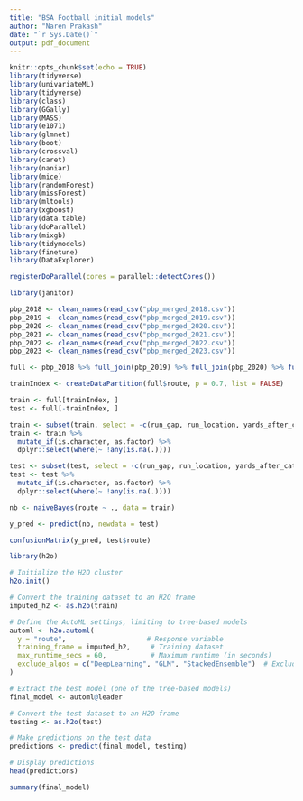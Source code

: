---
title: "BSA Football initial models"
author: "Naren Prakash"
date: "`r Sys.Date()`"
output: pdf_document
---

```{r setup, include=FALSE}
knitr::opts_chunk$set(echo = TRUE)
library(tidyverse)
library(univariateML)
library(tidyverse)
library(class)
library(GGally)
library(MASS)
library(e1071)
library(glmnet)
library(boot)
library(crossval)
library(caret)
library(naniar)
library(mice)
library(randomForest)
library(missForest)
library(mltools)
library(xgboost)
library(data.table)
library(doParallel)
library(mixgb)
library(tidymodels)
library(finetune)
library(DataExplorer)

registerDoParallel(cores = parallel::detectCores())
```

```{r}
library(janitor)

pbp_2018 <- clean_names(read_csv("pbp_merged_2018.csv"))
pbp_2019 <- clean_names(read_csv("pbp_merged_2019.csv"))
pbp_2020 <- clean_names(read_csv("pbp_merged_2020.csv"))
pbp_2021 <- clean_names(read_csv("pbp_merged_2021.csv"))
pbp_2022 <- clean_names(read_csv("pbp_merged_2022.csv"))
pbp_2023 <- clean_names(read_csv("pbp_merged_2023.csv"))
```

```{r}
full <- pbp_2018 %>% full_join(pbp_2019) %>% full_join(pbp_2020) %>% full_join(pbp_2021) %>% full_join(pbp_2022) %>% full_join(pbp_2023)

trainIndex <- createDataPartition(full$route, p = 0.7, list = FALSE)

train <- full[trainIndex, ]
test <- full[-trainIndex, ]

train <- subset(train, select = -c(run_gap, run_location, yards_after_catch, x1, unnamed_0_pbp,play_id, old_game_id, unnamed_0_pbp_part, nflverse_game_id))
train <- train %>%
  mutate_if(is.character, as.factor) %>% 
  dplyr::select(where(~ !any(is.na(.))))
```
```{r}
test <- subset(test, select = -c(run_gap, run_location, yards_after_catch, x1, unnamed_0_pbp,play_id, old_game_id, unnamed_0_pbp_part, nflverse_game_id))
test <- test %>%
  mutate_if(is.character, as.factor) %>% 
  dplyr::select(where(~ !any(is.na(.))))
```
```{r}
nb <- naiveBayes(route ~ ., data = train)

y_pred <- predict(nb, newdata = test)

confusionMatrix(y_pred, test$route)
```

```{r}
library(h2o)

# Initialize the H2O cluster
h2o.init()

# Convert the training dataset to an H2O frame
imputed_h2 <- as.h2o(train)

# Define the AutoML settings, limiting to tree-based models
automl <- h2o.automl(
  y = "route",                    # Response variable
  training_frame = imputed_h2,     # Training dataset
  max_runtime_secs = 60,           # Maximum runtime (in seconds)
  exclude_algos = c("DeepLearning", "GLM", "StackedEnsemble")  # Exclude non-tree-based models
)

# Extract the best model (one of the tree-based models)
final_model <- automl@leader

# Convert the test dataset to an H2O frame
testing <- as.h2o(test)

# Make predictions on the test data
predictions <- predict(final_model, testing)

# Display predictions
head(predictions)
```
```{r}
summary(final_model)
```

